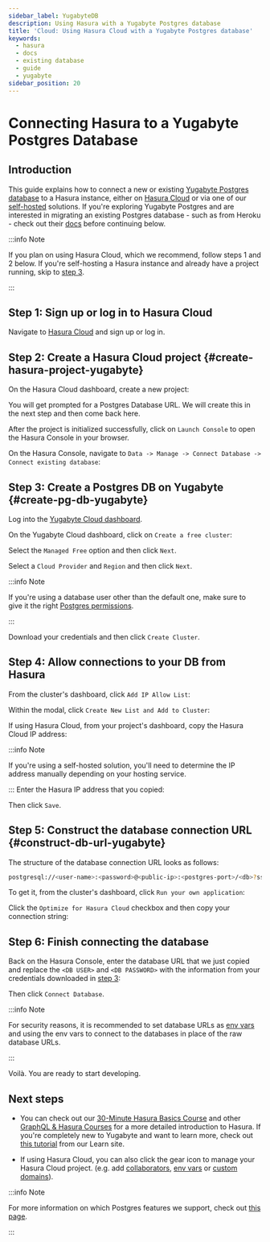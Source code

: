 ```yaml
---
sidebar_label: YugabyteDB
description: Using Hasura with a Yugabyte Postgres database
title: 'Cloud: Using Hasura Cloud with a Yugabyte Postgres database'
keywords:
  - hasura
  - docs
  - existing database
  - guide
  - yugabyte
sidebar_position: 20
---
```



# Connecting Hasura to a Yugabyte Postgres Database

## Introduction

This guide explains how to connect a new or existing [Yugabyte Postgres database](https://www.yugabyte.com/) to a Hasura
instance, either on [Hasura Cloud](https://cloud.hasura.io?skip_onboarding=true) or via one of our
[self-hosted](/deployment/deployment-guides/index.mdx) solutions. If you're exploring Yugabyte Postgres and are
interested in migrating an existing Postgres database - such as from Heroku - check out their
[docs](https://docs.yugabyte.com/preview/migrate/migrate-steps/) before continuing below.

:::info Note

If you plan on using Hasura Cloud, which we recommend, follow steps 1 and 2 below. If you're self-hosting a Hasura
instance and already have a project running, skip to [step 3](#create-pg-db-yugabyte).

:::

## Step 1: Sign up or log in to Hasura Cloud

Navigate to [Hasura Cloud](https://cloud.hasura.io/signup/?pg=docs&plcmt=body&cta=navigate-to-hasura-cloud&tech=default)
and sign up or log in.

## Step 2: Create a Hasura Cloud project {#create-hasura-project-yugabyte}

On the Hasura Cloud dashboard, create a new project:

<Thumbnail src="/img/cloud-dbs/create-hasura-cloud-project.png" alt="Create Hasura Cloud project" width="1000px" />

You will get prompted for a Postgres Database URL. We will create this in the next step and then come back here.

After the project is initialized successfully, click on `Launch Console` to open the Hasura Console in your browser.

On the Hasura Console, navigate to `Data -> Manage -> Connect Database -> Connect existing database`:

<Thumbnail src="/img/cloud-dbs/existing-db-setup.png" alt="Hasura Cloud database setup" width="700px" />

## Step 3: Create a Postgres DB on Yugabyte {#create-pg-db-yugabyte}

Log into the [Yugabyte Cloud dashboard](https://cloud.yugabyte.com/login).

On the Yugabyte Cloud dashboard, click on `Create a free cluster`:

<Thumbnail src="/img/cloud-dbs/yugabyte/yb-step-2.png" alt="Create cluster on Yugabyte" width="1000px" />

Select the `Managed Free` option and then click `Next`.

<Thumbnail src="/img/cloud-dbs/yugabyte/yb-step-3a.png" alt="Managed Free cluster on Yugabyte" width="1000px" />

Select a `Cloud Provider` and `Region` and then click `Next`.

<Thumbnail src="/img/cloud-dbs/yugabyte/yb-step-3b.png" alt="Cloud Provider and Region on Yugabyte" width="1000px" />

:::info Note

If you're using a database user other than the default one, make sure to give it the right
[Postgres permissions](/deployment/postgres-requirements.mdx#managed-pg-permissions).

:::

Download your credentials and then click `Create Cluster`.

<Thumbnail
  src="/img/cloud-dbs/yugabyte/yb-step-3c.png"
  alt="Create cluster on Yugabyte after downloading credentials"
  width="1000px"
/>

## Step 4: Allow connections to your DB from Hasura

From the cluster's dashboard, click `Add IP Allow List`:

<Thumbnail src="/img/cloud-dbs/yugabyte/yb-step-3d.png" alt="Add IP Allow List on Yugabyte" width="1000px" />

Within the modal, click `Create New List and Add to Cluster`:

<Thumbnail
  src="/img/cloud-dbs/yugabyte/yb-step-3e.png"
  alt="Create New List and Add to Cluster on Yugabyte"
  width="1000px"
/>

If using Hasura Cloud, from your project's dashboard, copy the Hasura Cloud IP address:

<Thumbnail src="/img/projects/hasura-cloud-ip.png" alt="Hasura Cloud IP field" width="1000px" />

:::info Note

If you're using a self-hosted solution, you'll need to determine the IP address manually depending on your hosting
service.

::: Enter the Hasura IP address that you copied:

<Thumbnail
  src="/img/cloud-dbs/yugabyte/yb-step-3f.png"
  alt="Add Hasura IP to database in Allow List on Yugabyte"
  width="700px"
/>

Then click `Save`.

## Step 5: Construct the database connection URL {#construct-db-url-yugabyte}

The structure of the database connection URL looks as follows:

```bash
postgresql://<user-name>:<password>@<public-ip>:<postgres-port>/<db>?ssl=true&sslmode=require
```

To get it, from the cluster's dashboard, click `Run your own application`:

<Thumbnail
  src="/img/cloud-dbs/yugabyte/yb-step-3g.png"
  alt="Run your own application on cluster dashboard"
  width="700px"
/>

Click the `Optimize for Hasura Cloud` checkbox and then copy your connection string:

<Thumbnail
  src="/img/cloud-dbs/yugabyte/yb-step-3h.png"
  alt="Copy connection string on cluster dashboard"
  width="1000px"
/>

## Step 6: Finish connecting the database

Back on the Hasura Console, enter the database URL that we just copied and replace the `<DB USER>` and `<DB PASSWORD>`
with the information from your credentials downloaded in [step 3](#create-pg-db-yugabyte):

<Thumbnail src="/img/cloud-dbs/yugabyte/yb-step-3i.png" alt="Database setup" width="600px" />

Then click `Connect Database`.

:::info Note

For security reasons, it is recommended to set database URLs as [env vars](/hasura-cloud/projects/env-vars.mdx) and
using the env vars to connect to the databases in place of the raw database URLs.

:::

Voilà. You are ready to start developing.

<Thumbnail src="/img/cloud-dbs/hasura-console.png" alt="Hasura Console" width="1100px" />

## Next steps

- You can check out our [30-Minute Hasura Basics Course](https://hasura.io/learn/graphql/hasura/introduction/) and other
  [GraphQL & Hasura Courses](https://hasura.io/learn/) for a more detailed introduction to Hasura. If you're completely
  new to Yugabyte and want to learn more, check out
  [this tutorial](https://hasura.io/learn/database/yugabyte/introduction/) from our Learn site.

- If using Hasura Cloud, you can also click the gear icon to manage your Hasura Cloud project. (e.g. add
  [collaborators](/hasura-cloud/projects/collaborators.mdx), [env vars](/hasura-cloud/projects/env-vars.mdx) or
  [custom domains](/hasura-cloud/domains.mdx)).

<Thumbnail src="/img/getting-started/project-manage.png" alt="Project actions" width="860px" />

:::info Note

For more information on which Postgres features we support, check out [this page](/databases/feature-support.mdx).

:::
